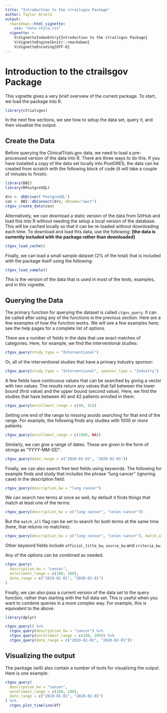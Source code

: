 ```yaml
---
title: "Introduction to the ctrailsgov Package"
author: Taylor Arnold
output:
  rmarkdown::html_vignette:
    css: "note-style.css"
  vignette: >
    %\VignetteIndexEntry{Introduction to the ctrailsgov Package}
    %\VignetteEngine{knitr::rmarkdown}
    %\VignetteEncoding{UTF-8}
---
```


# Introduction to the ctrailsgov Package

This vignette gives a very brief overview of the current package. To start,
we load the package into R.

```r
library(ctrialsgov)
```

In the next few sections, we see how to setup the data set, query it, and then
visualize the output.

## Create the Data

Before querying the ClinicalTrials.gov data, we need to load a pre-processed
version of the data into R. There are three ways to do this. If you have
installed a copy of the data set locally into PostGRES, the data can be
created from scratch with the following block of code (it will take a couple
of minutes to finish):

```r
library(DBI)
library(RPostgreSQL)

drv <- dbDriver('PostgreSQL')
con <- DBI::dbConnect(drv, dbname="aact")
ctgov_create_data(con)
```

Alternatively, we can download a static version of the data from GitHub and
load this into R without needing the setup a local version of the database.
This will be cached locally so that it can be re-loaded without downloading
each time. To download and load this data, use the following:
**[the data is currently included with the package rather than downloaded]**

```r
ctgov_load_cache()
```

Finally, we can load a small sample dataset (2% of the total) that is included
with the package itself using the following:

```r
ctgov_load_sample()
```

This is the version of the data that is used in most of the tests, examples,
and in this vignette.

## Querying the Data

The primary function for querying the dataset is called `ctgov_query`. It can
be called after using any of the functions in the previous section. Here
are a few examples of how the function works. We will see a few examples here;
see the help pages for a complete list of options.

There are a number of fields in the data that use exact matches of categories.
Here, for example, we find the interventional studies:

```r
ctgov_query(study_type = "Interventional")
```

Or, all of the interventional studies that have a primary industry sponsor:

```r
ctgov_query(study_type = "Interventional", sponsor_type = "Industry")
```

A few fields have continuous values that can be searched by giving a vector
with two values. The results return any values that fall between the lower
bound (first value) and the upper bound (second value). Here, we find the
studies that have between 40 and 42 patients enrolled in them:

```r
ctgov_query(enrollment_range = c(40, 42))
```

Setting one end of the range to missing avoids searching for that end of the
range. For example, the following finds any studies with 1000 or more patients.

```r
ctgov_query(enrollment_range = c(1000, NA))
```

Similarly, we can give a range of dates. These are given in the form of strings
as "YYYY-MM-DD":

```r
ctgov_query(date_range = c("2020-01-01", "2020-02-01"))
```

Finally, we can also search free text fields using keywords. The following for
example finds and study that includes the phrase "lung cancer" (ignoring
case) in the description field:

```r
ctgov_query(description_kw = "lung cancer")
```

We can search two terms at once as well, by default it finds things that match
at least one of the terms:

```r
ctgov_query(description_kw = c("lung cancer", "colon cancer"))
```

But the `match_all` flag can be set to search for both terms at the same time
(here, that returns no matches):

```r
ctgov_query(description_kw = c("lung cancer", "colon cancer"), match_all = TRUE)
```

Other keyword fields include `official_title_kw`, `source_kw` and `criteria_kw`.

Any of the options can be combined as needed.

```r
ctgov_query(
  description_kw = "cancer",
  enrollment_range = c(100, 200),
  date_range = c("2019-01-01", "2020-02-01")
)
```

Finally, we can also pass a current version of the data set to the query
function, rather than starting with the full data set. This is useful when
you want to combine queries in a more complex way. For example, this is
equivalent to the above:

```r
library(dplyr)

ctgov_query() %>%
  ctgov_query(description_kw = "cancer") %>%
  ctgov_query(enrollment_range = c(100, 200)) %>%
  ctgov_query(date_range = c("2019-01-01", "2020-02-01"))
```

## Visualizing the output

The package (will) also contain a number of tools for visualizing the output.
Here is one example:

```r
ctgov_query(
  description_kw = "cancer",
  enrollment_range = c(100, 200),
  date_range = c("2019-01-01", "2020-02-01")
) %>%
  ctgov_plot_timeline(df)
```
